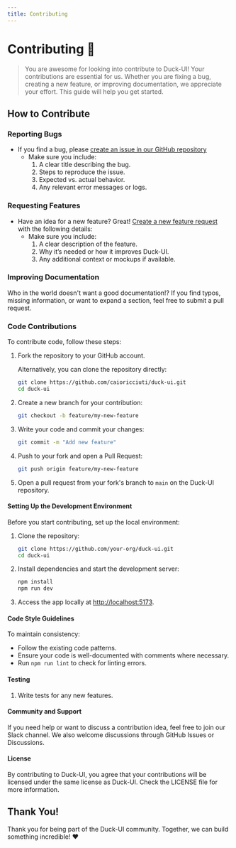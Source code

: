 ```yaml
---
title: Contributing
---
```


# Contributing 🙌

> You are awesome for looking into contribute to Duck-UI! Your contributions are essential for us. Whether you are fixing a bug, creating a new feature, or improving documentation, we appreciate your effort. This guide will help you get started.

## How to Contribute

### Reporting Bugs

- If you find a bug, please [create an issue in our GitHub repository](https://github.com/caioricciuti/duck-ui/issues/new?assignees=&labels=&projects=&template=bug.yml)
  - Make sure you include:
    1. A clear title describing the bug.
    2. Steps to reproduce the issue.
    3. Expected vs. actual behavior.
    4. Any relevant error messages or logs.

### Requesting Features

- Have an idea for a new feature? Great! [Create a new feature request](https://github.com/caioricciuti/duck-ui/issues/new?assignees=&labels=&projects=&template=feature.yml) with the following details:
  - Make sure you include:
    1. A clear description of the feature.
    2. Why it’s needed or how it improves Duck-UI.
    3. Any additional context or mockups if available.

### Improving Documentation

Who in the world doesn't want a good documentation!? If you find typos, missing information, or want to expand a section, feel free to submit a pull request.

### Code Contributions

To contribute code, follow these steps:

1. Fork the repository to your GitHub account.

   Alternatively, you can clone the repository directly:

   ```bash copy
   git clone https://github.com/caioricciuti/duck-ui.git
   cd duck-ui
   ```

2. Create a new branch for your contribution:

   ```bash copy
   git checkout -b feature/my-new-feature
   ```

3. Write your code and commit your changes:

   ```bash copy
   git commit -m "Add new feature"
   ```

4. Push to your fork and open a Pull Request:

   ```bash copy
   git push origin feature/my-new-feature
   ```

5. Open a pull request from your fork's branch to `main` on the Duck-UI repository.

#### Setting Up the Development Environment

Before you start contributing, set up the local environment:

1. Clone the repository:

   ```bash copy
   git clone https://github.com/your-org/duck-ui.git
   cd duck-ui
   ```

2. Install dependencies and start the development server:

   ```bash copy
   npm install
   npm run dev
   ```

3. Access the app locally at [http://localhost:5173](http://localhost:5173).

#### Code Style Guidelines

To maintain consistency:

- Follow the existing code patterns.
- Ensure your code is well-documented with comments where necessary.
- Run `npm run lint` to check for linting errors.

#### Testing

1. Write tests for any new features.

#### Community and Support

If you need help or want to discuss a contribution idea, feel free to join our Slack channel. We also welcome discussions through GitHub Issues or Discussions.

#### License

By contributing to Duck-UI, you agree that your contributions will be licensed under the same license as Duck-UI. Check the LICENSE file for more information.

## Thank You!

Thank you for being part of the Duck-UI community. Together, we can build something incredible! ❤️